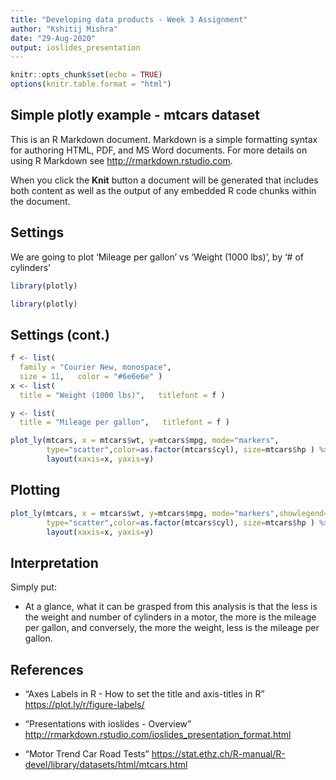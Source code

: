 ---
title: "Developing data products - Week 3 Assignment"
author: "Kshitij Mishra"
date: "29-Aug-2020"
output: ioslides_presentation
---

```{r setup, include=FALSE}
knitr::opts_chunk$set(echo = TRUE)
options(knitr.table.format = "html")
```

Simple plotly example - mtcars dataset
----
This is an R Markdown document.
Markdown is a simple formatting syntax for authoring HTML, PDF, and MS Word documents. For more details on using R Markdown see <http://rmarkdown.rstudio.com>.

When you click the **Knit** button a document will be generated that includes both content as well as the output of any embedded R code chunks within the document.



Settings
----
We are going to plot 'Mileage per gallon' vs 'Weight (1000 lbs)', by '# of cylinders'
```{r, eval=FALSE}
library(plotly)
```
```{r, echo=FALSE}
library(plotly)
```

Settings (cont.)
----
```{r, echo=TRUE}
f <- list(
  family = "Courier New, monospace",
  size = 11,   color = "#6e6e6e" )
x <- list(
  title = "Weight (1000 lbs)",   titlefont = f )

y <- list(
  title = "Mileage per gallon",   titlefont = f )
```

```{r , eval=FALSE}
plot_ly(mtcars, x = mtcars$wt, y=mtcars$mpg, mode="markers",
        type="scatter",color=as.factor(mtcars$cyl), size=mtcars$hp ) %>%   
        layout(xaxis=x, yaxis=y)
```


Plotting
----
```{r , echo=FALSE}
plot_ly(mtcars, x = mtcars$wt, y=mtcars$mpg, mode="markers",showlegend=TRUE,
        type="scatter",color=as.factor(mtcars$cyl), size=mtcars$hp ) %>%   
        layout(xaxis=x, yaxis=y)
```

Interpretation
----
Simply put:

- At a glance, what it can be grasped from this analysis is that the less is the weight and number of cylinders in a motor, the more is the mileage per gallon, and conversely, the more the weight, less is the mileage per gallon.



References
----

- "Axes Labels in R - How to set the title and axis-titles in R"
<https://plot.ly/r/figure-labels/>

- "Presentations with ioslides - Overview"
<http://rmarkdown.rstudio.com/ioslides_presentation_format.html>

- "Motor Trend Car Road Tests"
<https://stat.ethz.ch/R-manual/R-devel/library/datasets/html/mtcars.html>
